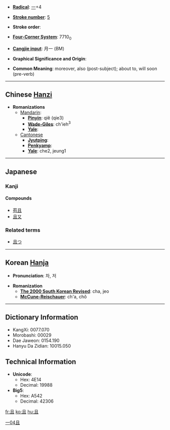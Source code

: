 * '''[[Wiktionary:Chinese radical index| Radical]]''': [[Wiktionary:Chinese radical index 一|一]]+4

* '''[[Wiktionary:Chinese total strokes index|Stroke number]]''': [[Wiktionary:Chinese total strokes index 5|5]]

* '''Stroke order''': 

* '''[[Wiktionary:Chinese four corner index|Four-Corner System]]''': 7710<sub>0</sub>

* '''[[Wiktionary:Chinese Cangjie index|Cangjie input]]''': 月一 (BM)

* '''Graphical Significance and Origin''': 

* '''Common Meaning''': moreover, also (post-subject); about to, will soon (pre-verb)

----

== Chinese [[Hanzi]] ==

* '''Romanizations'''
** [[Mandarin]]:
*** '''[[Pinyin]]''': qiě (qie3)
*** '''[[Wade-Giles]]''': ch'ieh<sup>3</sup>
*** '''[[Yale]]''': 
**[[Cantonese]]
***'''[[Jyutping]]''':
***'''[[Penkyamp]]''': 
***'''[[Yale]]''': che2, jeung1


----

==Japanese==
===Kanji===
{{kanji|[[しゃ]] ([[sha]]), [[しょ]] ([[sho]])|[[かつ]] ([[且つ]], [[katsu]])|rs=一04且}}

====Compounds====
*[[苟且]]
*[[且又]]

===Related terms===
* [[且つ]]

[[Category:Japanese kanji|一04且]]
----

== Korean [[Hanja]] ==

* '''Pronunciation''': 차, 저

* '''Romanization'''
** '''[[The 2000 South Korean Revised Romanization|The 2000 South Korean Revised]]''': cha, jeo
** '''[[McCune-Reischauer]]''': ch'a, chŏ

----

== Dictionary Information ==

* KangXi: 0077.070
* Morobashi: 00029
* Dae Jaweon: 0154.190
* Hanyu Da Zidian: 10015.050

== Technical Information ==

* '''Unicode''':
** Hex: 4E14
** Decimal: 19988
* '''Big5''':
** Hex: A542
** Decimal: 42306

[[fr:且]]
[[ko:且]]
[[hu:且]]